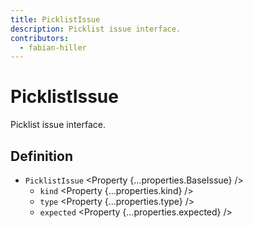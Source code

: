```yaml
---
title: PicklistIssue
description: Picklist issue interface.
contributors:
  - fabian-hiller
---
```



# PicklistIssue

Picklist issue interface.

## Definition

- `PicklistIssue` <Property {...properties.BaseIssue} />
  - `kind` <Property {...properties.kind} />
  - `type` <Property {...properties.type} />
  - `expected` <Property {...properties.expected} />
